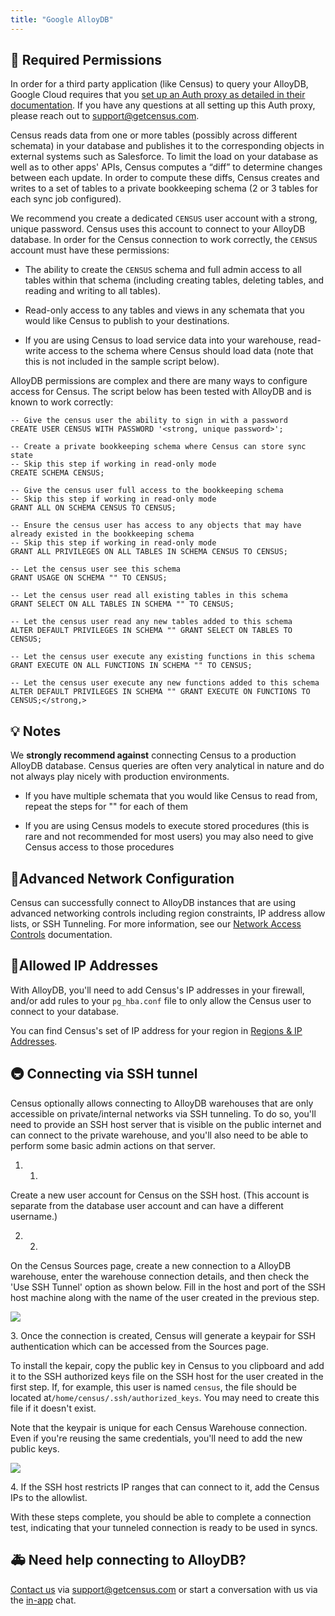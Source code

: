```yaml
---
title: "Google AlloyDB"
---
```


## 🔐 Required Permissions

In order for a third party application (like Census) to query your AlloyDB, Google Cloud requires that you [set up an Auth proxy as detailed in their documentation](https://cloud.google.com/alloydb/docs/auth-proxy/overview). If you have any questions at all setting up this Auth proxy, please reach out to [support@getcensus.com](mailto:support@getcensus.com).

Census reads data from one or more tables (possibly across different schemata) in your database and publishes it to the corresponding objects in external systems such as Salesforce. To limit the load on your database as well as to other apps' APIs, Census computes a “diff” to determine changes between each update. In order to compute these diffs, Census creates and writes to a set of tables to a private bookkeeping schema (2 or 3 tables for each sync job configured).

We recommend you create a dedicated `CENSUS` user account with a strong, unique password. Census uses this account to connect to your AlloyDB database. In order for the Census connection to work correctly, the `CENSUS` account must have these permissions:

* The ability to create the `CENSUS` schema and full admin access to all tables within that schema (including creating tables, deleting tables, and reading and writing to all tables).

* Read-only access to any tables and views in any schemata that you would like Census to publish to your destinations.

* If you are using Census to load service data into your warehouse, read-write access to the schema where Census should load data (note that this is not included in the sample script below).

AlloyDB permissions are complex and there are many ways to configure access for Census. The script below has been tested with AlloyDB and is known to work correctly:

```
-- Give the census user the ability to sign in with a password
CREATE USER CENSUS WITH PASSWORD '<strong, unique password>';

-- Create a private bookkeeping schema where Census can store sync state
-- Skip this step if working in read-only mode
CREATE SCHEMA CENSUS;

-- Give the census user full access to the bookkeeping schema
-- Skip this step if working in read-only mode
GRANT ALL ON SCHEMA CENSUS TO CENSUS;

-- Ensure the census user has access to any objects that may have already existed in the bookkeeping schema
-- Skip this step if working in read-only mode
GRANT ALL PRIVILEGES ON ALL TABLES IN SCHEMA CENSUS TO CENSUS;

-- Let the census user see this schema
GRANT USAGE ON SCHEMA "" TO CENSUS;

-- Let the census user read all existing tables in this schema
GRANT SELECT ON ALL TABLES IN SCHEMA "" TO CENSUS;

-- Let the census user read any new tables added to this schema
ALTER DEFAULT PRIVILEGES IN SCHEMA "" GRANT SELECT ON TABLES TO CENSUS;

-- Let the census user execute any existing functions in this schema
GRANT EXECUTE ON ALL FUNCTIONS IN SCHEMA "" TO CENSUS;

-- Let the census user execute any new functions added to this schema
ALTER DEFAULT PRIVILEGES IN SCHEMA "" GRANT EXECUTE ON FUNCTIONS TO CENSUS;</strong,>
```

## 💡 Notes

We **strongly recommend against** connecting Census to a production AlloyDB database. Census queries are often very analytical in nature and do not always play nicely with production environments.

* If you have multiple schemata that you would like Census to read from, repeat the steps for "<your schema>" for each of them

* If you are using Census models to execute stored procedures (this is rare and not recommended for most users) you may also need to give Census access to those procedures

## 🚦Advanced Network Configuration

Census can successfully connect to AlloyDB instances that are using advanced networking controls including region constraints, IP address allow lists, or SSH Tunneling. For more information, see our [Network Access Controls](/basics/security-and-privacy/regions-and-ip-addresses) documentation.

## 🚦Allowed IP Addresses

With AlloyDB, you'll need to add Census's IP addresses in your firewall, and/or add rules to your `pg_hba.conf` file to only allow the Census user to connect to your database.

You can find Census's set of IP address for your region in [Regions & IP Addresses](/basics/security-and-privacy/regions-and-ip-addresses#ip-addresses).

## 🚇 Connecting via SSH tunnel

Census optionally allows connecting to AlloyDB warehouses that are only accessible on private/internal networks via SSH tunneling. To do so, you'll need to provide an SSH host server that is visible on the public internet and can connect to the private warehouse, and you'll also need to be able to perform some basic admin actions on that server.

1. 1.  
Create a new user account for Census on the SSH host. (This account is separate from the database user account and can have a different username.)

2. 2.  
On the Census Sources page, create a new connection to a AlloyDB warehouse, enter the warehouse connection details, and then check the 'Use SSH Tunnel' option as shown below. Fill in the host and port of the SSH host machine along with the name of the user created in the previous step.

![](/images/sources/redshift_pg_1.png)

3\. Once the connection is created, Census will generate a keypair for SSH authentication which can be accessed from the Sources page.

To install the kepair, copy the public key in Census to you clipboard and add it to the SSH authorized keys file on the SSH host for the user created in the first step. If, for example, this user is named `census`, the file should be located at`/home/census/.ssh/authorized_keys`. You may need to create this file if it doesn't exist.

Note that the keypair is unique for each Census Warehouse connection. Even if you're reusing the same credentials, you'll need to add the new public keys.

![](/images/sources/redshift_pg_2.png)

4\. If the SSH host restricts IP ranges that can connect to it, add the Census IPs to the allowlist.

With these steps complete, you should be able to complete a connection test, indicating that your tunneled connection is ready to be used in syncs.

## 🚑 Need help connecting to AlloyDB?

[Contact us](mailto:support@getcensus.com) via support@getcensus.com or start a conversation with us via the [in-app](https://app.getcensus.com) chat.